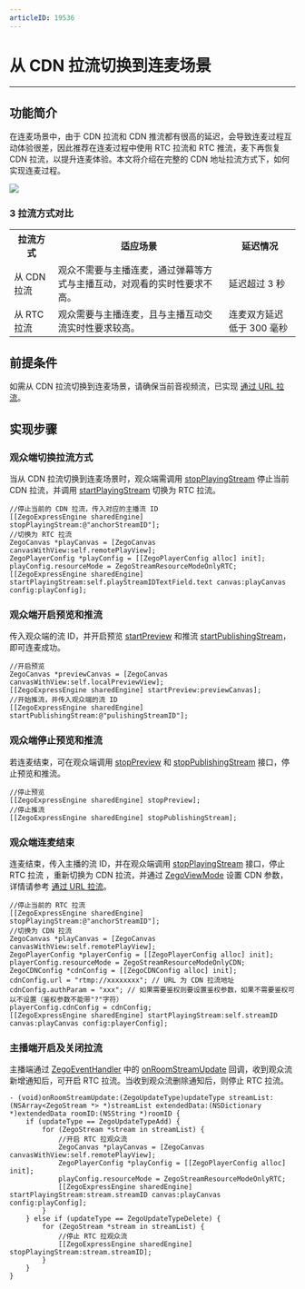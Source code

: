 ```yaml
---
articleID: 19536
---
```

# 从 CDN 拉流切换到连麦场景

- - -

## 功能简介

在连麦场景中，由于 CDN 拉流和 CDN 推流都有很高的延迟，会导致连麦过程互动体验很差，因此推荐在连麦过程中使用 RTC 拉流和 RTC 推流，麦下再恢复 CDN 拉流，以提升连麦体验。本文将介绍在完整的 CDN 地址拉流方式下，如何实现连麦过程。

<Frame width="512" height="auto" caption=""><img src="https://storage.zego.im/sdk-doc/Pics/Common/ZegoExpressEngine/CDN_To_Call_Scenario.png" /></Frame>

### 3 拉流方式对比

<table>
  
<tbody><tr>
<th>拉流方式</th>
<th>适应场景</th>
<th>延迟情况</th>
</tr>
<tr>
<td>从 CDN 拉流</td>
<td>观众不需要与主播连麦，通过弹幕等方式与主播互动，对观看的实时性要求不高。</td>
<td>延迟超过 3 秒</td>
</tr>
<tr>
<td>从 RTC 拉流</td>
<td>观众需要与主播连麦，且与主播互动交流实时性要求较高。</td>
<td>连麦双方延迟低于 300 毫秒</td>
</tr>
</tbody></table>


## 前提条件

如需从 CDN 拉流切换到连麦场景，请确保当前音视频流，已实现 [通过 URL 拉流](!Publisher_Player_Advanced/PlayingStreamByCDN)。

## 实现步骤

### 观众端切换拉流方式

当从 CDN 拉流切换到连麦场景时，观众端需调用 [stopPlayingStream](@stopPlayingStream) 停止当前 CDN 拉流，并调用 [startPlayingStream](@startPlayingStream) 切换为 RTC 拉流。

```objc
//停止当前的 CDN 拉流，传入对应的主播流 ID
[[ZegoExpressEngine sharedEngine] stopPlayingStream:@"anchorStreamID"];
//切换为 RTC 拉流
ZegoCanvas *playCanvas = [ZegoCanvas canvasWithView:self.remotePlayView];
ZegoPlayerConfig *playConfig = [[ZegoPlayerConfig alloc] init];
playConfig.resourceMode = ZegoStreamResourceModeOnlyRTC;
[[ZegoExpressEngine sharedEngine] startPlayingStream:self.playStreamIDTextField.text canvas:playCanvas config:playConfig];
```

### 观众端开启预览和推流

传入观众端的流 ID，并开启预览 [startPreview](@startPreview) 和推流 [startPublishingStream](@startPublishingStream)，即可连麦成功。


```objc
//开启预览
ZegoCanvas *previewCanvas = [ZegoCanvas canvasWithView:self.localPreviewView];
[[ZegoExpressEngine sharedEngine] startPreview:previewCanvas];
//开始推流，并传入观众端的流 ID
[[ZegoExpressEngine sharedEngine] startPublishingStream:@"pulishingStreamID"];
```

### 观众端停止预览和推流

若连麦结束，可在观众端调用 [stopPreview](@stopPreview) 和 [stopPublishingStream](@stopPublishingStream) 接口，停止预览和推流。

```objc
//停止预览
[[ZegoExpressEngine sharedEngine] stopPreview];
//停止推流
[[ZegoExpressEngine sharedEngine] stopPublishingStream];
```


### 观众端连麦结束

连麦结束，传入主播的流 ID，并在观众端调用 [stopPlayingStream](@stopPlayingStream) 接口，停止 RTC 拉流 ，重新切换为 CDN 拉流，并通过 [ZegoViewMode](@-ZegoViewMode) 设置 CDN 参数，详情请参考 [通过 URL 拉流](!Publisher_Player_Advanced/PlayingStreamByCDN)。

```objc
//停止当前的 RTC 拉流
[[ZegoExpressEngine sharedEngine] stopPlayingStream:@"anchorStreamID"];
//切换为 CDN 拉流
ZegoCanvas *playCanvas = [ZegoCanvas canvasWithView:self.remotePlayView];
ZegoPlayerConfig *playerConfig = [[ZegoPlayerConfig alloc] init];
playerConfig.resourceMode = ZegoStreamResourceModeOnlyCDN;
ZegoCDNConfig *cdnConfig = [[ZegoCDNConfig alloc] init];
cdnConfig.url = "rtmp://xxxxxxxx"; // URL 为 CDN 拉流地址
cdnConfig.authParam = "xxx"; // 如果需要鉴权则要设置鉴权参数，如果不需要鉴权可以不设置（鉴权参数不能带"?"字符）
playerConfig.cdnConfig = cdnConfig;
[[ZegoExpressEngine sharedEngine] startPlayingStream:self.streamID canvas:playCanvas config:playerConfig];
```

### 主播端开启及关闭拉流

主播端通过 [ZegoEventHandler](@-ZegoEventHandler) 中的 [onRoomStreamUpdate](@onRoomStreamUpdate) 回调，收到观众流新增通知后，可开启 RTC 拉流。当收到观众流删除通知后，则停止 RTC 拉流。

```objc
- (void)onRoomStreamUpdate:(ZegoUpdateType)updateType streamList:(NSArray<ZegoStream *> *)streamList extendedData:(NSDictionary *)extendedData roomID:(NSString *)roomID {
    if (updateType == ZegoUpdateTypeAdd) {
        for (ZegoStream *stream in streamList) {
            //开启 RTC 拉观众流
            ZegoCanvas *playCanvas = [ZegoCanvas canvasWithView:self.remotePlayView];
            ZegoPlayerConfig *playConfig = [[ZegoPlayerConfig alloc] init];
            playConfig.resourceMode = ZegoStreamResourceModeOnlyRTC;
            [[ZegoExpressEngine sharedEngine] startPlayingStream:stream.streamID canvas:playCanvas config:playConfig];
        }
    } else if (updateType == ZegoUpdateTypeDelete) {
        for (ZegoStream *stream in streamList) {
            //停止 RTC 拉观众流
            [[ZegoExpressEngine sharedEngine] stopPlayingStream:stream.streamID];
        }
    }
}
```
